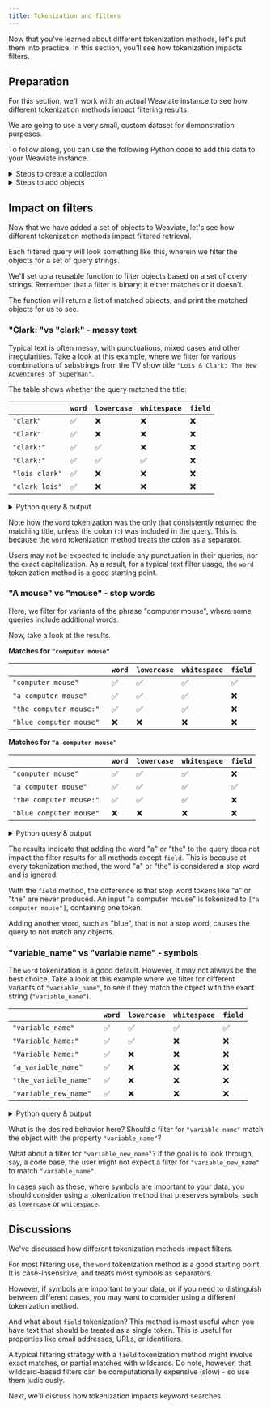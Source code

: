 ```yaml
---
title: Tokenization and filters
---
```



Now that you've learned about different tokenization methods, let's put them into practice. In this section, you'll see how tokenization impacts filters.

## <i class="fa-solid fa-square-chevron-right"></i> Preparation

For this section, we'll work with an actual Weaviate instance to see how different tokenization methods impact filtering results.

We are going to use a very small, custom dataset for demonstration purposes.

<FilteredTextBlock
  text={PyAddObjects}
  startMarker="# StringsToAdd"
  endMarker="# END StringsToAdd"
  language="py"
/>

To follow along, you can use the following Python code to add this data to your Weaviate instance.

<details>
  <summary>Steps to create a collection</summary>

We will create a simple object collection, with each object containing multiple properties. Each properties will contain the same text, but with different tokenization methods applied.

<FilteredTextBlock
  text={PyCreateCollection}
  startMarker="# CreateDemoCollection"
  endMarker="# END CreateDemoCollection"
  language="py"
/>

Note that we do not add object vectors in this case, as we are only interested in the impact of tokenization on filters (and keyword searches).

</details>

<details>
  <summary>Steps to add objects</summary>

Now, we add objects to the collection, repeating text objects as properties.

<FilteredTextBlock
  text={PyAddObjects}
  startMarker="# AddObjects"
  endMarker="# END AddObjects"
  language="py"
/>

</details>


## <i class="fa-solid fa-square-chevron-right"></i> Impact on filters

Now that we have added a set of objects to Weaviate, let's see how different tokenization methods impact filtered retrieval.

Each filtered query will look something like this, wherein we filter the objects for a set of query strings.

We'll set up a reusable function to filter objects based on a set of query strings. Remember that a filter is binary: it either matches or it doesn't.

The function will return a list of matched objects, and print the matched objects for us to see.

<FilteredTextBlock
  text={PyFilters}
  startMarker="# FilterExampleBasic"
  endMarker="# END FilterExampleBasic"
  language="py"
/>

### <i class="fa-solid fa-code"></i> "**Clark:** "vs "**clark**" - messy text

Typical text is often messy, with punctuations, mixed cases and other irregularities. Take a look at this example, where we filter for various combinations of substrings from the TV show title `"Lois & Clark: The New Adventures of Superman"`.

The table shows whether the query matched the title:

|               | `word` | `lowercase` | `whitespace` | `field` |
|---------------|--------|-------------|--------------|---------|
| `"clark"`       | ✅     | ❌         | ❌          | ❌     |
| `"Clark"`       | ✅     | ❌         | ❌          | ❌     |
| `"clark:" `     | ✅     | ✅         | ❌          | ❌     |
| `"Clark:" `     | ✅     | ✅         | ✅          | ❌     |
| `"lois clark"`  | ✅     | ❌         | ❌          | ❌     |
| `"clark lois"`  | ✅     | ❌         | ❌          | ❌     |

<details>
  <summary>Python query & output</summary>

<FilteredTextBlock
  text={PyFilters}
  startMarker="# ClarkExample"
  endMarker="# END ClarkExample"
  language="py"
/>

<FilteredTextBlock
  text={PyFilters}
  startMarker="# ClarkResults"
  endMarker="# END ClarkResults"
  language="text"
/>

</details>

Note how the `word` tokenization was the only that consistently returned the matching title, unless the colon (`:`) was included in the query. This is because the `word` tokenization method treats the colon as a separator.

Users may not be expected to include any punctuation in their queries, nor the exact capitalization. As a result, for a typical text filter usage, the `word` tokenization method is a good starting point.

### <i class="fa-solid fa-code"></i> "**A mouse**" vs "**mouse**" - stop words

Here, we filter for variants of the phrase "computer mouse", where some queries include additional words.

Now, take a look at the results.

**Matches for `"computer mouse"`**

|                              | `word`    | `lowercase` | `whitespace` | `field` |
|------------------------------|-----------|-------------|--------------|---------|
| `"computer mouse"`           | ✅        | ✅           | ✅           | ✅     |
| `"a computer mouse"`         | ✅        | ✅           | ✅           | ❌     |
| `"the computer mouse:" `     | ✅        | ✅           | ✅           | ❌     |
| `"blue computer mouse" `     | ❌        | ❌           | ❌           | ❌     |

**Matches for `"a computer mouse"`**

|                              | `word`    | `lowercase` | `whitespace` | `field` |
|------------------------------|-----------|-------------|--------------|---------|
| `"computer mouse"`           | ✅        | ✅           | ✅           | ❌     |
| `"a computer mouse"`         | ✅        | ✅           | ✅           | ✅     |
| `"the computer mouse:" `     | ✅        | ✅           | ✅           | ❌     |
| `"blue computer mouse" `     | ❌        | ❌           | ❌           | ❌     |

<details>
  <summary>Python query & output</summary>

<FilteredTextBlock
  text={PyFilters}
  startMarker="# MouseExample"
  endMarker="# END MouseExample"
  language="py"
/>

<FilteredTextBlock
  text={PyFilters}
  startMarker="# MouseResults"
  endMarker="# END MouseResults"
  language="text"
/>

</details>

The results indicate that adding the word "a" or "the" to the query does not impact the filter results for all methods except `field`. This is because at every tokenization method, the word "a" or "the" is considered a stop word and is ignored.

With the `field` method, the difference is that stop word tokens like "a" or "the" are never produced. An input "a computer mouse" is tokenized to `["a computer mouse"]`, containing one token.

Adding another word, such as "blue", that is not a stop word, causes the query to not match any objects.

### <i class="fa-solid fa-code"></i> "**variable_name**" vs "**variable name**" - symbols

The `word` tokenization is a good default. However, it may not always be the best choice. Take a look at this example where we filter for different variants of `"variable_name"`, to see if they match the object with the exact string (`"variable_name"`).

|                              | `word`    | `lowercase` | `whitespace` | `field` |
|------------------------------|-----------|-------------|--------------|---------|
| `"variable_name"`            | ✅        | ✅           | ✅           | ✅     |
| `"Variable_Name:" `          | ✅        | ✅           | ❌           | ❌     |
| `"Variable Name:" `          | ✅        | ❌           | ❌           | ❌     |
| `"a_variable_name"`          | ✅        | ❌           | ❌           | ❌     |
| `"the_variable_name"`        | ✅        | ❌           | ❌           | ❌     |
| `"variable_new_name" `       | ✅        | ❌           | ❌           | ❌     |

<details>
  <summary>Python query & output</summary>

<FilteredTextBlock
  text={PyFilters}
  startMarker="# UnderscoreExample"
  endMarker="# END UnderscoreExample"
  language="py"
/>

<FilteredTextBlock
  text={PyFilters}
  startMarker="# UnderscoreResults"
  endMarker="# END UnderscoreResults"
  language="text"
/>

</details>

What is the desired behavior here? Should a filter for `"variable name"` match the object with the property `"variable_name"`?

What about a filter for `"variable_new_name"`? If the goal is to look through, say, a code base, the user might not expect a filter for `"variable_new_name"` to match `"variable_name"`.

In cases such as these, where symbols are important to your data, you should consider using a tokenization method that preserves symbols, such as `lowercase` or `whitespace`.

## <i class="fa-solid fa-square-chevron-right"></i> Discussions

We've discussed how different tokenization methods impact filters.

For most filtering use, the `word` tokenization method is a good starting point. It is case-insensitive, and treats most symbols as separators.

However, if symbols are important to your data, or if you need to distinguish between different cases, you may want to consider using a different tokenization method.

And what about `field` tokenization? This method is most useful when you have text that should be treated as a single token. This is useful for properties like email addresses, URLs, or identifiers.

A typical filtering strategy with a `field` tokenization method might involve exact matches, or partial matches with wildcards. Do note, however, that wildcard-based filters can be computationally expensive (slow) - so use them judiciously.

Next, we'll discuss how tokenization impacts keyword searches.


<DocsFeedback/>
